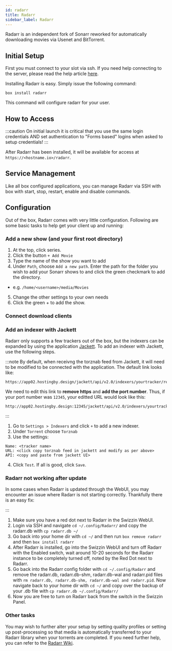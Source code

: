 ```yaml
---
id: radarr
title: Radarr
sidebar_label: Radarr
---
```


Radarr is an independent fork of Sonarr reworked for automatically downloading movies via Usenet and BitTorrent.

## Initial Setup

First you must connect to your slot via ssh. If you need help connecting to the server, please read the help article [here](../getting-started/how-do-i-connect.md).

Installing Radarr is easy. Simply issue the following command:

```plaintext main
box install radarr
```

This command will configure radarr for your user.

## How to Access

:::caution On initial launch it is critical that you use the same login credentials AND set authentication to "Forms based" logins when asked to setup credentials!
:::

After Radarr has been installed, it will be available for access at `https://<hostname.io>/radarr`.

## Service Management

Like all box configured applications, you can manage Radarr via SSH with box with start, stop, restart, enable and disable commands.


<SystemdTabs service="radarr" />

## Configuration

Out of the box, Radarr comes with very little configuration. Following are some basic tasks to help get your client up and running:

### Add a new show (and your first root directory)

1. At the top, click series.
2. Click the button `+ Add Movie`
3. Type the name of the show you want to add
4. Under `Path`, choose `Add a new path`. Enter the path for the folder you wish to add your Sonarr shows to and click the green checkmark to add the directory.

- e.g. `/home/<username>/media/Movies`

5. Change the other settings to your own needs
6. Click the green + to add the show.

### Connect download clients


<Clients />

### Add an indexer with Jackett

Radarr only supports a few trackers out of the box, but the indexers can be expanded by using the application [Jackett](jackett.mdx). To add an indexer with Jackett, use the following steps.

:::note
By default, when receivng the torznab feed from Jackett, it will need to be modified to be connected with the application. The default link looks like:

```plaintext
https://app02.hostingby.design/jackett/api/v2.0/indexers/yourtracker/results/torznab/
```

We need to edit this link to **remove https** and **add the port number**. Thus, if your port number was `12345`, your editted URL would look like this:

```plaintext
http://app02.hostingby.design:12345/jackett/api/v2.0/indexers/yourtracker/results/torznab/
```

:::

1. Go to `Settings > Indexers` and click `+` to add a new indexer.
2. Under `Torrent` choose `Torznab`
3. Use the settings:

```plaintext main
Name: <tracker name>
URL: <click copy torznab feed in jackett and modify as per above>
API: <copy and paste from jackett UI>
```

4. Click `Test`. If all is good, click `Save`.

### Radarr not working after update

In some cases when Radarr is updated through the WebUI, you may encounter an issue where Radarr is not starting correctly. Thankfully there is an easy fix:

:::

1. Make sure you have a red dot next to Radarr in the Swizzin WebUI.
2. Login via SSH and navigate `cd ~/.config/Radarr/` and copy the radarr.db with `cp radarr.db ~/`
3. Go back into your home dir with `cd ~/` and then run `box remove radarr` and then `box install radarr`
4. After Radarr is installed, go into the Swizzin WebUI and turn off Radarr with the Enabled switch, wait around 10-20 seconds for the Radarr instance to be completely turned off, noted by the Red Dot next to Radarr.
5. Go back into the Radarr config folder with `cd ~/.config/Radarr` and remove the radarr.db, radarr.db-shm, radarr.db-wal and radarr.pid files with `rm radarr.db, radarr.db-shm, radarr.db-wal and radarr.pid`. Now navigate back to your home dir with `cd ~/` and copy over the backup of your .db file with `cp radarr.db ~/.config/Radarr/`
6. Now you are free to turn on Radarr back from the switch in the Swizzin Panel.

### Other tasks

You may wish to further alter your setup by setting quality profiles or setting up post-processing so that media is automatically transferred to your Radarr library when your torrents are completed. If you need further help, you can refer to the [Radarr Wiki](https://github.com/Radarr/Radarr/wiki).
